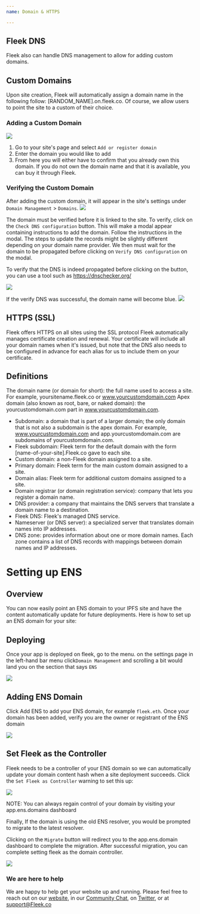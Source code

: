 ```yaml
---
name: Domain & HTTPS

---
```


## Fleek DNS
Fleek also can handle DNS management to allow for adding custom domains.
## Custom Domains
 Upon site creation, Fleek will automatically assign a domain name in the following follow: [RANDOM_NAME].on.fleek.co.
 Of course, we allow users to point the site to a custom of their choice.

### Adding a Custom Domain 

![](images/addCustomDomain.png)

1. Go to your site's page and select `Add or register domain`
2. Enter the domain you would like to add
3. From here you will either have to confirm that you already own this domain. If you do not own the domain name and that it is available, you can buy it through Fleek.

### Verifying the Custom Domain
After adding the custom domain, it will appear in the site's settings under `Domain Management` > `Domains`.
![](images/checkdns.png)

The domain must be verified before it is linked to the site. To verify, click on the `Check DNS configuration` button. This will make a modal appear containing instructions to add the domain.
Follow the instructions in the modal. The steps to update the records might be slightly different depending on your domain name provider.
We then must wait for the domain to be propagated before clicking on `Verify DNS configuration` on the modal.

To verify that the DNS is indeed propagated before clicking on the button, you can use a tool such as <https://dnschecker.org/>

![](images/verifydns.png)

If the verify DNS was successful, the domain name will become blue.
![](images/finished-add-domain.png)

## HTTPS (SSL)
Fleek offers HTTPS on all sites using the SSL protocol 
Fleek automatically manages certificate creation and renewal. Your certificate will include all your domain names when it's issued, but note that the DNS also needs to be configured in advance for each alias for us to include them on your certificate.

## Definitions
The domain name (or domain for short): the full name used to access a site. For example, yoursitename.fleek.co or www.yourcustomdomain.com Apex domain (also known as root, bare, or naked domain): the yourcustomdomain.com part in www.yourcustomdomain.com.
* Subdomain: a domain that is part of a larger domain; the only domain that is not also a subdomain is the apex domain. For example, www.yourcustomdomain.com and app.yourcustomdomain.com are subdomains of yourcustomdomain.com.
* Fleek subdomain: Fleek term for the default domain with the form [name-of-your-site].Fleek.co gave to each site.
* Custom domain: a non-Fleek domain assigned to a site.
* Primary domain: Fleek term for the main custom domain assigned to a site.
* Domain alias: Fleek term for additional custom domains assigned to a site.
* Domain registrar (or domain registration service): company that lets you register a domain name.
* DNS provider: a company that maintains the DNS servers that translate a domain name to a destination.
* Fleek DNS: Fleek's managed DNS service.
* Nameserver (or DNS server): a specialized server that translates domain names into IP addresses.
* DNS zone: provides information about one or more domain names. Each zone contains a list of DNS records with mappings between domain names and IP addresses.

# Setting up ENS

## Overview

You can now easily point an ENS domain to your IPFS site and have the content automatically update for future deployments. Here is how to set up an ENS domain for your site:

## Deploying

Once your app is deployed on fleek, go to the menu. on the settings page in the left-hand bar menu click`Domain Management` and scrolling a bit would land you on the section that says `ENS`

![](images/ens1.png)


## Adding ENS Domain

Click Add ENS to add your ENS domain, for example `fleek.eth`. Once your domain has been added, verify you are the owner or registrant of the ENS domain

![](images/ens2.png)

## Set Fleek as the Controller

Fleek needs to be a controller of your ENS domain so we can automatically update your domain content hash when a site deployment succeeds. Click the `Set Fleek as Controller` warning to set this up:

![](images/ens3.png)

NOTE: You can always regain control of your domain by visiting your app.ens.domains dashboard

Finally, If the domain is using the old ENS resolver, you would be prompted to migrate to the latest resolver.

Clicking on the `Migrate` button will redirect you to the app.ens.domain dashboard to complete the migration. After successful migration, you can complete setting fleek as the domain controller.

![](images/ens4.png)

### We are here to help

We are happy to help get your website up and running. Please feel free to reach out on our [website](https://Fleek.co), in our [Community Chat](https://join.slack.com/t/fleek-public/shared_invite/zt-bxna7y1d-PbVdut4rgHt5jM6Zjg9g9A), on [Twitter](https://twitter.com/FleekHQ), or at support@Fleek.co